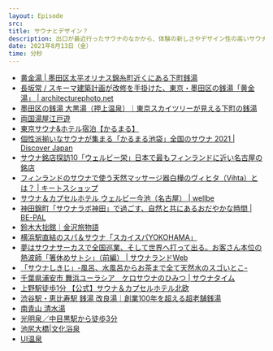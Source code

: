 ```yaml
---
layout: Episode
src: 
title: サウナとデザイン？
description: 出口が最近行ったサウナのなかから、体験の新しさやデザイン性の高いサウナについて話しました。
date: 2021年8月13日（金）
time: 分秒
---
```


- [黄金湯 | 墨田区太平オリナス錦糸町近くにある下町銭湯](https://koganeyu.com/)
- [長坂常 / スキーマ建築計画が改修を手掛けた、東京・墨田区の銭湯「黄金湯」 | architecturephoto.net](https://architecturephoto.net/100748/)
- [墨田区の銭湯 大黒湯（押上温泉）｜東京スカイツリーが見える下町の銭湯](https://www.daikokuyu.com/)
- [両国湯屋江戸遊](https://www.edoyu.com/ryougoku/)
- [東京サウナ&ホテル宿泊【かるまる】](https://karumaru.jp/)
- [個性派揃いなサウナが集まる「かるまる池袋」全国のサウナ 2021 | Discover Japan](https://discoverjapan-web.com/article/43153)
- [サウナ銘店探訪10「ウェルビー栄」日本で最もフィンランドに近い名古屋の銘店](https://saunatime.jp/articles/32/)
- [フィンランドのサウナで使う天然マッサージ器白樺のヴィヒタ（Vihta）とは？ | キートスショップ](https://kiitos.shop/blog/archive/what-is-vihta-sauna-finland-birch.html)
- [サウナ＆カプセルホテル ウェルビー今池（名古屋） | wellbe](https://www.wellbe.co.jp/imaike/)
- [神田錦町「サウナラボ神田」で過ごす、自然と共にあるおだやかな時間 | BE-PAL](https://www.bepal.net/news/157539)
- [鈴木大拙館｜金沢旅物語](https://www.kanazawa-kankoukyoukai.or.jp/spot/detail_10156.html)
- [横浜駅直結のスパ＆サウナ「スカイスパYOKOHAMA」](https://www.skyspa.co.jp/)
- [夢はサウナサーカスで全国巡業、そして世界へ打って出る。お客さん本位の熱波師「箸休めサトシ」（前編） | サウナランドWeb](https://saunaland.jp/2021/05/10/satoshi01/)
- [「サウナしきじ」-風呂、水風呂からお茶まで全て天然水のスゴいとこ-](https://www.fashionsnap.com/article/sauna01-shikiji/)
- [千葉県浦安市 舞浜ユーラシア　ケロサウナのひみつ | サウナタイム](https://saunatime.jp/articles/76/)
- [上野駅徒歩1分 【公式】サウナ＆カプセルホテル北欧](https://www.saunahokuou.com/)
- [渋谷駅・恵比寿駅 銭湯 改良湯｜創業100年を超える超老舗銭湯](https://kairyou-yu.com/)
- [南青山 清水湯](https://shimizuyu.jp/)
- [光明泉／中目黒駅から徒歩3分](http://kohmeisen.com/)
- [池尻大橋|文化浴泉](https://www.bunkayokusen1010.com/blank-2)
- [UI温泉](http://ui.kayac.com/event/onsen2015/)
